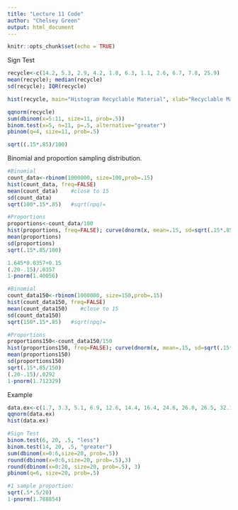 ```yaml
---
title: "Lecture 11 Code"
author: "Chelsey Green"
output: html_document
---
```


```r
knitr::opts_chunk$set(echo = TRUE)
```

Sign Test
```r
recycle<-c(14.2, 5.3, 2.9, 4.2, 1.8, 6.3, 1.1, 2.6, 6.7, 7.8, 25.9)
mean(recycle); median(recycle)
sd(recycle); IQR(recycle)

hist(recycle, main="Histogram Recyclable Material", xlab="Recyclable Material (lbs)")

qqnorm(recycle)
sum(dbinom(x=5:11, size=11, prob=.5)) 
binom.test(x=5, n=11, p=.5, alternative="greater") 
pbinom(q=4, size=11, prob=.5)
```


```r
sqrt((.15*.85)/100)
```

Binomial and proportion sampling distribution.
```r
#Binomial
count_data<-rbinom(1000000, size=100,prob=.15)
hist(count_data, freq=FALSE)
mean(count_data)    #close to 15
sd(count_data)   
sqrt(100*.15*.85)   #sqrt(npq)=

#Proportions
proportions<-count_data/100
hist(proportions, freq=FALSE); curve(dnorm(x, mean=.15, sd=sqrt(.15*.85/100)), add=TRUE)
mean(proportions)
sd(proportions)
sqrt(.15*.85/100)
```

```r
1.645*0.0357+0.15
(.20-.15)/.0357
1-pnorm(1.40056)

#Binomial
count_data150<-rbinom(1000000, size=150,prob=.15)
hist(count_data150, freq=FALSE)
mean(count_data150)    #close to 15
sd(count_data150)   
sqrt(150*.15*.85)   #sqrt(npq)=

#Proportions
proportions150<-count_data150/150
hist(proportions150, freq=FALSE); curve(dnorm(x, mean=.15, sd=sqrt(.15*.85/150)), add=TRUE)
mean(proportions150)
sd(proportions150)
sqrt(.15*.85/150)
(.20-.15)/.0292
1-pnorm(1.712329)
```

Example

```r
data.ex<-c(1.7, 3.3, 5.1, 6.9, 12.6, 14.4, 16.4, 24.6, 26.0, 26.5, 32.1, 37.4, 40.1, 40.5, 41.5, 72.4, 80.1, 86.4, 87.5, 100.2)
qqnorm(data.ex)
hist(data.ex)

#Sign Test
binom.test(6, 20, .5, "less")
binom.test(14, 20, .5, "greater")
sum(dbinom(x=0:6,size=20, prob=.5))
round(dbinom(x=0:6,size=20, prob=.5),3)
round(dbinom(x=0:20, size=20, prob=.5), 3)
pbinom(q=6, size=20, prob=.5)

#1 sample proportion:
sqrt(.5*.5/20)
1-pnorm(1.788854)
```
